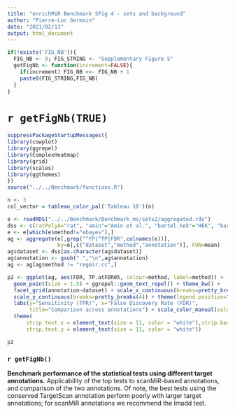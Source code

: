 ```yaml
---
title: "enrichMiR Benchmark SFig 4 - sets and background"
author: "Pierre-Luc Germain"
date: "2021/02/13"
output: html_document
---
```



```r
if(!exists('FIG_NB')){
  FIG_NB <- 0; FIG_STRING <- "Supplementary Figure S"
  getFigNb <- function(increment=FALSE){
    if(increment) FIG_NB <<- FIG_NB + 1
    paste0(FIG_STRING,FIG_NB)
  }
}
```

# `r getFigNb(TRUE)`

```r
suppressPackageStartupMessages({
library(cowplot)
library(ggrepel)
library(ComplexHeatmap)
library(grid)
library(scales)
library(ggthemes)
})
source("../../Benchmark/functions.R")
```


```r
n <- 3
col_vector = tableau_color_pal('Tableau 10')(n)
```


```r
e <- readRDS("../../Benchmark/Benchmark_ms/sets2/aggregated.rds")
dss <- c(ratPolyA="rat", "amin"="Amin et al.", "bartel.hek"="HEK", "bartel.hela"="HeLa")
e <- e[which(e$method!="ebayes"),]
ag <- aggregate(e[,grep("^FP|^TP|FDR",colnames(e))], 
                by=e[,c("dataset","method","annotation")], FUN=mean)
ag$dataset <- dss[as.character(ag$dataset)]
ag$annotation <- gsub(" ","\n",ag$annotation)
ag <- ag[ag$method != "regmir.cc",]

p2 <- ggplot(ag, aes(FDR, TP.atFDR05, colour=method, label=method)) + 
  geom_point(size = 1.5) + ggrepel::geom_text_repel() + theme_bw() + 
  facet_grid(annotation~dataset) + scale_x_continuous(breaks=pretty_breaks(4)) + 
  scale_y_continuous(breaks=pretty_breaks(4)) + theme(legend.position="none") +
  labs(y="Sensitivity (TPR)", x="False Discovery Rate (FDR)", 
       title="Comparison across annotations") + scale_color_manual(values = col_vector)  +
  theme(
      strip.text.x = element_text(size = 11, color = "white"),strip.background = element_rect(color="black", fill="black"),
      strip.text.y = element_text(size = 11, color = "white"))

p2
```


### `r getFigNb()`

**Benchmark performance of the statistical tests using different target annotations.** Applicability of the top tests to scanMiR-based annotations, and comparison of the two annotations. Of note, the best tests using the conserved TargetScan annotation perform poorly with larger target annotations; for scanMiR annotations we recommend the lmadd test.
